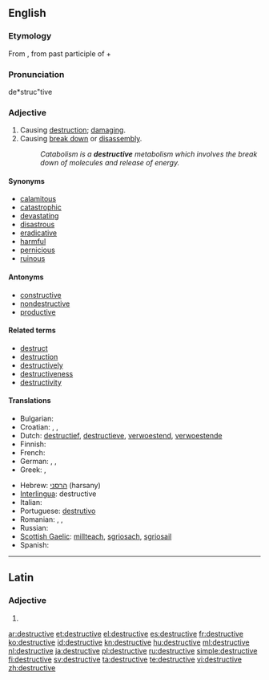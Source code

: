 ==English==

===Etymology===
From {{etyl|la|en}} {{term|destructivus|lang=la}}, from past participle of {{term|destruo|destruere|lang=la|to tear down, destroy}} + {{term|-ivus||lang=la}}

===Pronunciation===
de*struc"tive

===Adjective===
{{en-adj}}

# Causing [[destruction]]; [[damage|damaging]].
# Causing [[break down]] or [[disassembly]].
#: ''Catabolism is a '''destructive''' metabolism which involves the break down of molecules and release of energy.''

====Synonyms====
* [[calamitous]]
* [[catastrophic]]
* [[devastate|devastating]]
* [[disastrous]]
* [[eradicative]]
* [[harmful]]
* [[pernicious]]
* [[ruinous]]

====Antonyms====
* [[constructive]]
* [[nondestructive]]
* [[productive]]

====Related terms====
* [[destruct]]
* [[destruction]]
* [[destructively]]
* [[destructiveness]]
* [[destructivity]]

====Translations====
{{trans-top|causing destruction; damaging}}
* Bulgarian: {{t|bg|разрушителен}}
* Croatian: {{t-|hr|razoran|alt=rázōran}}, {{t-|hr|destruktivan|alt=dȅstruktīvan}}, {{t|hr|rušilački|alt=rùšilačkī}}
* Dutch: [[destructief]], [[destructieve]], [[verwoestend]], [[verwoestende]]
* Finnish: {{t-|fi|tuhoisa}}
* French: {{t+|fr|destructif}}
* German: {{t+|de|destruktiv}}, {{t+|de|schädlich}}, {{t-|de|zerstörend}}
* Greek: {{t+|el|καταστροφικός|m|tr=katastrofikos}}, {{t+|el|καταστρεπτικός|m|tr=katastreptikos}}
{{trans-mid}}
* Hebrew: [[הרסני]] (harsany)
* [[Interlingua]]: destructive
* Italian: {{t+|it|distruttivo}}
* Portuguese: [[destrutivo]]
* Romanian: {{t|ro|distructiv|m|n}}, {{t|ro|ditrugător|m|n}}, {{t|ro|dstrugător|m|n}}
* Russian: {{t|ru|разрушительный}}
* [[Scottish Gaelic]]: [[millteach]], [[sgriosach]], [[sgriosail]]
* Spanish: {{t-|es|destructivo}}
{{trans-bottom}}

----

==Latin==

===Adjective===
{{la-adj-form|dēstructīve}}

# {{inflection of|destructivus|dēstructīvus|voc|m|s|lang=la}}
{{count page|[[Wiktionary:Page count]]}}

[[ar:destructive]]
[[et:destructive]]
[[el:destructive]]
[[es:destructive]]
[[fr:destructive]]
[[ko:destructive]]
[[id:destructive]]
[[kn:destructive]]
[[hu:destructive]]
[[ml:destructive]]
[[nl:destructive]]
[[ja:destructive]]
[[pl:destructive]]
[[ru:destructive]]
[[simple:destructive]]
[[fi:destructive]]
[[sv:destructive]]
[[ta:destructive]]
[[te:destructive]]
[[vi:destructive]]
[[zh:destructive]]